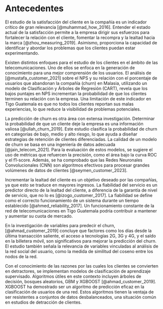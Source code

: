 # Antecedentes {#sec-antecedentes}

El estudio de la satisfacción del cliente en la compañía es un indicador
crítico de gran relevancia [@muhammad_how_2016]. Entender el estado actual de
la satisfacción permite a la empresa dirigir sus esfuerzos para fortalecer la
relación con el cliente, fomentar la recompra y la lealtad hacia la marca
[@zhou_measuring_2019]. Asimismo, proporciona la capacidad de identificar y
abordar los problemas que los clientes puedan estar experimentando.

Existen distintos enfoques para el estudio de los clientes en el ámbito de las
telecomunicaciones. Uno de ellos se enfoca en la generación de conocimiento
para una mejor comprensión de los usuarios. El análisis de
[@mustafa_customer_2021] sobre el NPS y su relación con el porcentaje de
usuarios que abandonan la compañía (churn) en Malasia, utilizando un modelo de
Clasificación y Árboles de Regresión (CART), revela que los bajos puntajes en
NPS incrementan la probabilidad de que los clientes terminen su relación con la
empresa. Una limitación de este indicador en Tigo Guatemala es que no todos los
clientes reportan sus malas experiencias, lo que reduce la visibilidad de
problemas potenciales.

La predicción de churn es otra área con extensa investigación. Determinar la
probabilidad de que un cliente deje la empresa es una información valiosa
[@ullah_churn_2019]. Este estudio clasifica la probabilidad de churn en
categorías de bajo, medio y alto riesgo, lo que ayuda a diseñar estrategias de
retención de clientes diferenciadas. La calidad de un modelo de churn se basa
en una ingeniería de datos adecuada [@jain_telecom_2021]. Para la evaluación de
estos modelos, se sugiere el uso de métricas que refuercen la precisión, como
el área bajo la curva ROC y el f1-score. Además, se ha comprobado que las Redes
Neuronales Convolucionales (CNN) son algoritmos efectivos para procesar grandes
volúmenes de datos de clientes [@seymen_customer_2023].

Incrementar la lealtad del cliente es un objetivo deseado por las compañías, ya
que esto se traduce en mayores ingresos. La fiabilidad del servicio es un
predictor directo de la lealtad del cliente, a diferencia de la garantía de
nivel de servicio, que no lo es [@izogo_customer_2017]. La fiabilidad se define
como el correcto funcionamiento de un sistema durante un tiempo establecido
[@ahmed_reliability_2017]. Un funcionamiento constante de la red de
telecomunicaciones en Tigo Guatemala podría contribuir a mantener y aumentar su
cuota de mercado.

En la investigación de variables para predecir el churn, [@ahmad_customer_2019]
concluye que factores como los días desde la última transacción saliente, el
acceso a tecnologías 2G, 3G y 4G, y el saldo en la billetera móvil, son
significativos para mejorar la predicción del churn. El estudio también señala
la relevancia de variables vinculadas al análisis de la red social del usuario,
como la medida de similitud del coseno entre los nodos de la red.

Con el conocimiento de las razones por las cuales los clientes se convierten en
detractores, se implementan modelos de clasificación de aprendizaje
supervisado. Algoritmos útiles en este contexto incluyen árboles de decisión,
bosques aleatorios, GBM y XGBOOST [@ahmad_customer_2019]. XGBOOST ha demostrado
ser un algoritmo de predicción eficaz en la clasificación de usuarios de una
red. Estos algoritmos tienen la ventaja de ser resistentes a conjuntos de datos
desbalanceados, una situación común en estudios de detracción de clientes.